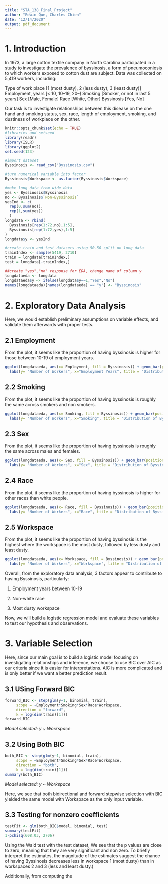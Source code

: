 ```yaml
---
title: "STA_138_Final_Project"
author: "Edwin Que, Charles Chien"
date: "12/14/2020"
output: pdf_document
---
```


# 1. Introduction

In 1973, a large cotton textile company in North Carolina participated in a study to investigate the prevalence of byssinosis, a form of pneumoconiosis to which workers exposed to cotton dust are subject. Data was collected on 5,419 workers, including:

Type of work place [1 (most dusty), 2 (less dusty), 3 (least dusty)]
Employment, years [< 10, 10–19, 20–]
Smoking [Smoker, or not in last 5 years]
Sex [Male, Female]
Race [White, Other]
Byssinosis [Yes, No]

Our task is to investigate relationships between this disease on the one hand and smoking status, sex, race, length of employment, smoking, and dustiness of workplace on the other.

```r
knitr::opts_chunk$set(echo = TRUE)
#libraries and setseed
library(readr)
library(ISLR)
library(ggplot2)
set.seed(123)

#import dataset
Byssinosis <- read_csv("Byssinosis.csv")

#turn numerical variable into factor
Byssinosis$Workspace <- as.factor(Byssinosis$Workspace)

#make long data from wide data
yes <- Byssinosis$Byssinosis
no <- Byssinosis$`Non-Byssinosis`
yesInd <- c(
  rep(0,sum(no)),
  rep(1,sum(yes))
  )
longdata <- rbind(
  Byssinosis[rep(1:72,no),1:5],
  Byssinosis[rep(1:72,yes),1:5]
)
longdata$y <- yesInd

#create train and test datasets using 50-50 split on long data
trainIndex <- sample(5419, 2710)
train = longdata[trainIndex,] 
test = longdata[-trainIndex,]

##create "yes","no" response for EDA, change name of column y
longdataeda <- longdata
longdataeda$y <- ifelse(longdata$y==1,"Yes","No")
names(longdataeda)[names(longdataeda) == "y"] <- "Byssinosis"
```

# 2. Exploratory Data Analysis

Here, we would establish preliminary assumptions on variable effects, and validate them afterwards with proper tests.

## 2.1 Employment

From the plot, it seems like the proportion of having byssinosis is higher for those between 10-19 of employment years.
```r
ggplot(longdataeda, aes(x= Employment, fill = Byssinosis)) + geom_bar(position = position_dodge())+
  labs(y= "Number of Workers", x="Employment Years", title = "Distribution of Byssinosis by Employment Years")
```

## 2.2 Smoking

From the plot, it seems like the proportion of having byssinosis is roughly the same across smokers and non smokers.
```r
ggplot(longdataeda, aes(x= Smoking, fill = Byssinosis)) + geom_bar(position = position_dodge())+
  labs(y= "Number of Workers", x="Smoking", title = "Distribution of Byssinosis by Smoking")
```

## 2.3 Sex

From the plot, it seems like the proportion of having byssinosis is roughly the same across males and females.
```r
ggplot(longdataeda, aes(x= Sex, fill = Byssinosis)) + geom_bar(position = position_dodge())+
  labs(y= "Number of Workers", x="Sex", title = "Distribution of Byssinosis by Sex")
```

## 2.4 Race

From the plot, it seems like the proportion of having byssinosis is higher for other races than white people.

```r
ggplot(longdataeda, aes(x= Race, fill = Byssinosis)) + geom_bar(position = position_dodge())+
  labs(y= "Number of Workers", x="Race", title = "Distribution of Byssinosis by Race")
```

## 2.5 Workspace

From the plot, it seems like the proportion of having byssinosis is the highest where the workspace is the most dusty, followed by less dusty and least dusty.

```r
ggplot(longdataeda, aes(x= Workspace, fill = Byssinosis)) + geom_bar(position = position_dodge())+
  labs(y= "Number of Workers", x="Workspace", title = "Distribution of Byssinosis by Workspace")
```

Overall, from the exploratory data analysis, 3 factors appear to contribute to having Byssinosis, particularly:

1. Employment years between 10-19

2. Non-white race

3. Most dusty workspace

Now, we will build a logistic regression model and evaluate these variables to test our hypothesis and observations. 

# 3. Variable Selection

Here, since our main goal is to build a logistic model focusing on investigating relationships and inference, we choose to use BIC over AIC as our criteria since it is easier for interpretations. AIC is more complicated and is only better if we want a better prediction result. 

## 3.1 USing Forward BIC

```r
forward_BIC <- step(glm(y~1, binomial, train),
     scope = ~Employment*Smoking*Sex*Race*Workspace,
     direction = "forward",
     k = log(dim(train)[1]))
forward_BIC
```

*Model selected: y ~ Workspace*

## 3.2 Using Both BIC

```r
both_BIC <- step(glm(y~1, binomial, train),
     scope = ~Employment*Smoking*Sex*Race*Workspace,
     direction = "both",
     k = log(dim(train)[1]))
summary(both_BIC)
```

*Model selected: y ~ Workspace*

Here, we see that both bidirectional and forward stepwise selection with BIC yielded the same model with Workspace as the only input variable. 

## 3.3 Testing for nonzero coefficients 

```r
testFit <- glm(both_BIC$model, binomial, test)
summary(testFit)
1-pchisq(608.03, 2706)
```

Using the Wald test with the test dataset, We see that the p values are close to zero, meaning that they are very significant and non zero. To briefly interpret the estimates, the magnitude of the estimates suggest the chance of having Byssinosis decreases less in workspace 1 (most dusty) than in workspaces 2 and 3 (less and least dusty.)

Additionally, from computing the 









